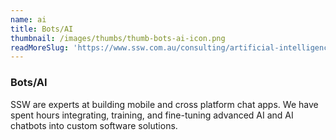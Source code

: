```yaml
---
name: ai
title: Bots/AI
thumbnail: /images/thumbs/thumb-bots-ai-icon.png
readMoreSlug: 'https://www.ssw.com.au/consulting/artificial-intelligence'
---
```


### Bots/AI

SSW are experts at building mobile and cross platform chat apps. We have spent hours integrating, training, and fine-tuning advanced AI and AI chatbots into custom software solutions.
